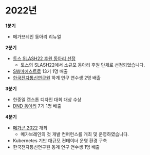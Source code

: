 # 2022년

**1분기**
- 메가브레인 동아리 리뉴얼

**2분기**
- [토스 SLASH22 후원 동아리 선정](https://toss.im/slash-22)
  - 토스의 SLASH22에서 소규모 동아리 후원 단체로 선정되었습니다.
- [SW마에스트로](https://www.swmaestro.org/sw/main/main.do) 13기 1명 배출
- [한국전자통신연구원](https://www.etri.re.kr/intro.html) 하계 연구 연수생 2명 배출

**3분기**
- 한중일 캡스톤 디자인 대회 대상 수상
- [DND 동아리](https://www.dnd.ac/) 7기 1명 배출

**4분기**
- [메가콘 2022](http://localhost:3000/activities/megacon/2022) 개최
  - 메가브레인의 첫 개발 컨퍼런스를 개최 및 운영하였습니다.
- Kubernetes 기반 대규모 컨테이너 운영 환경 구축
- 한국전자통신연구원 동계 연구 연수생 1명 배출
